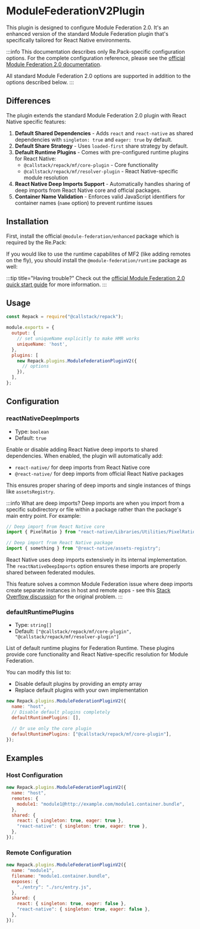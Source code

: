 
# ModuleFederationV2Plugin

This plugin is designed to configure Module Federation 2.0. It's an enhanced version of the standard Module Federation plugin that's specifically tailored for React Native environments.

:::info
This documentation describes only Re.Pack-specific configuration options. For the complete configuration reference, please see the [official Module Federation 2.0 documentation](https://module-federation.io/configure/index.html#configuration-overview).

All standard Module Federation 2.0 options are supported in addition to the options described below.
:::


## Differences

The plugin extends the standard Module Federation 2.0 plugin with React Native specific features:

1. **Default Shared Dependencies** - Adds `react` and `react-native` as shared dependencies with `singleton: true` and `eager: true` by default.
2. **Default Share Strategy** - Uses `loaded-first` share strategy by default.
3. **Default Runtime Plugins** - Comes with pre-configured runtime plugins for React Native:
   - `@callstack/repack/mf/core-plugin` - Core functionality
   - `@callstack/repack/mf/resolver-plugin` - React Native-specific module resolution
4. **React Native Deep Imports Support** - Automatically handles sharing of deep imports from React Native core and official packages.
5. **Container Name Validation** - Enforces valid JavaScript identifiers for container names (`name` option) to prevent runtime issues

## Installation

First, install the official `@module-federation/enhanced` package which is required by the Re.Pack:


<PackageManagerTabs command="install @module-federation/enhanced" />

If you would like to use the runtime capabilites of MF2 (like adding remotes on the fly), 
you should install the `@module-federation/runtime` package as well:

<PackageManagerTabs command="install @module-federation/runtime" />

:::tip title="Having trouble?"
Check out the [official Module Federation 2.0 quick start guide](https://module-federation.io/guide/start/quick-start.html) for more information.
:::

## Usage

```js title="rspack.config.cjs"
const Repack = require("@callstack/repack");

module.exports = {
  output: {
    // set uniqueName explicitly to make HMR works
    uniqueName: 'host',
  },
  plugins: [
    new Repack.plugins.ModuleFederationPluginV2({
      // options
    }),
  ],
};
```

## Configuration

### reactNativeDeepImports

- Type: `boolean`
- Default: `true`

Enable or disable adding React Native deep imports to shared dependencies. When enabled, the plugin will automatically add:

- `react-native/` for deep imports from React Native core
- `@react-native/` for deep imports from official React Native packages

This ensures proper sharing of deep imports and single instances of things like `assetsRegistry`.

:::info What are deep imports?
Deep imports are when you import from a specific subdirectory or file within a package rather than the package's main entry point. For example:

```js
// Deep import from React Native core
import { PixelRatio } from "react-native/Libraries/Utilities/PixelRatio";

// Deep import from React Native package
import { something } from "@react-native/assets-registry";
```

React Native uses deep imports extensively in its internal implementation. The `reactNativeDeepImports` option ensures these imports are properly shared between federated modules.

This feature solves a common Module Federation issue where deep imports create separate instances in host and remote apps - see this [Stack Overflow discussion](https://stackoverflow.com/questions/65636979/wp5-module-federation-sharing-deep-imports) for the original problem.
:::

### defaultRuntimePlugins

- Type: `string[]`
- Default: `["@callstack/repack/mf/core-plugin", "@callstack/repack/mf/resolver-plugin"]`

List of default runtime plugins for Federation Runtime. These plugins provide core functionality and React Native-specific resolution for Module Federation.

You can modify this list to:

- Disable default plugins by providing an empty array
- Replace default plugins with your own implementation

```js
new Repack.plugins.ModuleFederationPluginV2({
  name: "host",
  // Disable default plugins completely
  defaultRuntimePlugins: [],

  // Or use only the core plugin
  defaultRuntimePlugins: ["@callstack/repack/mf/core-plugin"],
});
```

## Examples

### Host Configuration

```js
new Repack.plugins.ModuleFederationPluginV2({
  name: "host",
  remotes: {
    module1: "module1@http://example.com/module1.container.bundle",
  },
  shared: {
    react: { singleton: true, eager: true },
    "react-native": { singleton: true, eager: true },
  },
});
```

### Remote Configuration

```js
new Repack.plugins.ModuleFederationPluginV2({
  name: "module1",
  filename: "module1.container.bundle",
  exposes: {
    "./entry": "./src/entry.js",
  },
  shared: {
    react: { singleton: true, eager: false },
    "react-native": { singleton: true, eager: false },
  },
});
```

